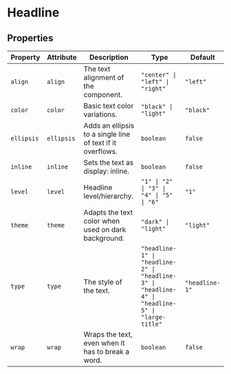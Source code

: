 # Headline



<!-- Auto Generated Below -->


## Properties

| Property   | Attribute  | Description                                                | Type                                                                                            | Default        |
| ---------- | ---------- | ---------------------------------------------------------- | ----------------------------------------------------------------------------------------------- | -------------- |
| `align`    | `align`    | The text alignment of the component.                       | `"center" \| "left" \| "right"`                                                                 | `"left"`       |
| `color`    | `color`    | Basic text color variations.                               | `"black" \| "light"`                                                                            | `"black"`      |
| `ellipsis` | `ellipsis` | Adds an ellipsis to a single line of text if it overflows. | `boolean`                                                                                       | `false`        |
| `inline`   | `inline`   | Sets the text as display: inline.                          | `boolean`                                                                                       | `false`        |
| `level`    | `level`    | Headline level/hierarchy.                                  | `"1" \| "2" \| "3" \| "4" \| "5" \| "6"`                                                        | `"1"`          |
| `theme`    | `theme`    | Adapts the text color when used on dark background.        | `"dark" \| "light"`                                                                             | `"light"`      |
| `type`     | `type`     | The style of the text.                                     | `"headline-1" \| "headline-2" \| "headline-3" \| "headline-4" \| "headline-5" \| "large-title"` | `"headline-1"` |
| `wrap`     | `wrap`     | Wraps the text, even when it has to break a word.          | `boolean`                                                                                       | `false`        |